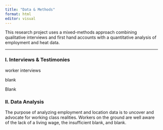 ```yaml
---
title: "Data & Methods"
format: html
editor: visual
---
```


This research project uses a mixed-methods approach combining qualitative interviews and first hand accounts with a quantitative analysis of employment and heat data.

------------------------------------------------------------------------

### I. Interviews & Testimonies  

worker interviews

blank

Blank

### II. Data Analysis 

The purpose of analyzing employment and location data is to uncover and advocate for working class realities. Workers on the ground are well aware of the lack of a living wage, the insufficient blank, and blank.
